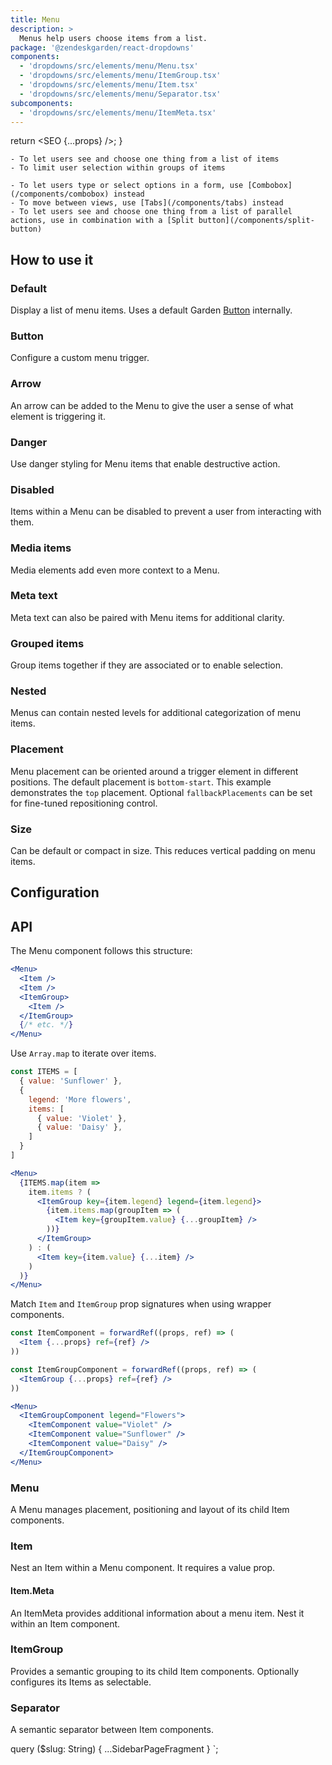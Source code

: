 ```yaml
---
title: Menu
description: >
  Menus help users choose items from a list.
package: '@zendeskgarden/react-dropdowns'
components:
  - 'dropdowns/src/elements/menu/Menu.tsx'
  - 'dropdowns/src/elements/menu/ItemGroup.tsx'
  - 'dropdowns/src/elements/menu/Item.tsx'
  - 'dropdowns/src/elements/menu/Separator.tsx'
subcomponents:
  - 'dropdowns/src/elements/menu/ItemMeta.tsx'
---
```



  return <SEO {...props} />;
}

<Usage>
  <Use>

    - To let users see and choose one thing from a list of items
    - To limit user selection within groups of items

  </Use>
  <Misuse>

    - To let users type or select options in a form, use [Combobox](/components/combobox) instead
    - To move between views, use [Tabs](/components/tabs) instead
    - To let users see and choose one thing from a list of parallel actions, use in combination with a [Split button](/components/split-button)

  </Misuse>
</Usage>

## How to use it

### Default

Display a list of menu items. Uses a default Garden [Button](/components/button) internally.


<CodeExample code={DefaultCode}>
  <Default />
</CodeExample>

### Button

Configure a custom menu trigger.


<CodeExample code={ButtonCode}>
  <ButtonExample />
</CodeExample>

### Arrow

An arrow can be added to the Menu to give the user a sense of what element is triggering it.


<CodeExample code={ArrowCode}>
  <Arrow />
</CodeExample>

### Danger

Use danger styling for Menu items that enable destructive action.


<CodeExample code={DangerCode}>
  <Danger />
</CodeExample>

### Disabled

Items within a Menu can be disabled to prevent a user from interacting with them.


<CodeExample code={DisabledCode}>
  <Disabled />
</CodeExample>

### Media items

Media elements add even more context to a Menu.


<CodeExample code={MediaCode}>
  <Media />
</CodeExample>

### Meta text

Meta text can also be paired with Menu items for additional clarity.


<CodeExample code={MetaCode}>
  <Meta />
</CodeExample>

### Grouped items

Group items together if they are associated or to enable selection.


<CodeExample code={GroupedItemsCode}>
  <GroupedItems />
</CodeExample>

### Nested

Menus can contain nested levels for additional categorization of menu items.


<CodeExample code={NestedCode}>
  <Nested />
</CodeExample>

### Placement

Menu placement can be oriented around a trigger element in different positions. The default
placement is `bottom-start`. This example demonstrates the `top` placement. Optional
`fallbackPlacements` can be set for fine-tuned repositioning control.


<CodeExample code={PlacementCode}>
  <Placement />
</CodeExample>

### Size

Can be default or compact in size. This reduces vertical padding on menu items.


<CodeExample code={SizeCode}>
  <Size />
</CodeExample>

## Configuration

<Configuration reactPackage={props.data.mdx.package} components={props.data.mdx.components} />

## API

The Menu component follows this structure:

```jsx
<Menu>
  <Item />
  <Item />
  <ItemGroup>
    <Item />
  </ItemGroup>
  {/* etc. */}
</Menu>
```

Use `Array.map` to iterate over items.

```jsx
const ITEMS = [
  { value: 'Sunflower' },
  {
    legend: 'More flowers',
    items: [
      { value: 'Violet' },
      { value: 'Daisy' },
    ]
  }
]

<Menu>
  {ITEMS.map(item =>
    item.items ? (
      <ItemGroup key={item.legend} legend={item.legend}>
        {item.items.map(groupItem => (
          <Item key={groupItem.value} {...groupItem} />
        ))}
      </ItemGroup>
    ) : (
      <Item key={item.value} {...item} />
    )
  )}
</Menu>
```

Match `Item` and `ItemGroup` prop signatures when using wrapper components.

```jsx
const ItemComponent = forwardRef((props, ref) => (
  <Item {...props} ref={ref} />
))

const ItemGroupComponent = forwardRef((props, ref) => (
  <ItemGroup {...props} ref={ref} />
))

<Menu>
  <ItemGroupComponent legend="Flowers">
    <ItemComponent value="Violet" />
    <ItemComponent value="Sunflower" />
    <ItemComponent value="Daisy" />
  </ItemGroupComponent>
</Menu>
```

### Menu

<Component components={props.data.mdx.components} componentName="menu" />

A Menu manages placement, positioning and layout of its child Item components.

<PropSheet components={props.data.mdx.components} componentName="menu" />

### Item

<Component components={props.data.mdx.components} componentName="item" />

Nest an Item within a Menu component. It requires a value prop.

<PropSheet components={props.data.mdx.components} componentName="item" />

#### Item.Meta

<Component components={props.data.mdx.subcomponents} componentName="item.meta" />

An ItemMeta provides additional information about a menu item. Nest it within an Item component.

<PropSheet components={props.data.mdx.subcomponents} componentName="item.meta" />

### ItemGroup

<Component components={props.data.mdx.components} componentName="itemgroup" />

Provides a semantic grouping to its child Item components. Optionally configures its Items as
selectable.

<PropSheet components={props.data.mdx.components} componentName="itemgroup" />

### Separator

<Component components={props.data.mdx.components} componentName="separator" />

A semantic separator between Item components.

<PropSheet components={props.data.mdx.components} componentName="separator" />


  query ($slug: String) {
    ...SidebarPageFragment
  }
`;

